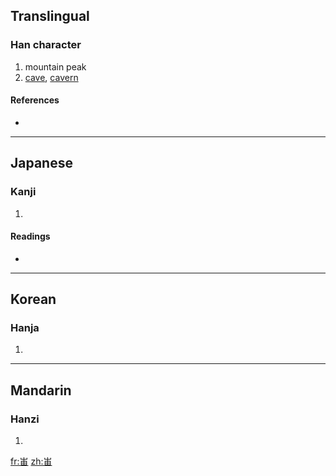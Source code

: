 {{also|岫}}
==Translingual==

===Han character===
{{Han char|rn=46|rad=山|as=05|sn=8|four=|canj=山中田 (ULW), X山中田 (XULW)}}

# mountain peak
# [[cave]], [[cavern]]

====References====
* {{Han ref|kx=0310.071|dj=0610.131|hdz=10767.010|uh=5CC0|ud=23744}}

----

==Japanese==

===Kanji===
{{ja-kanji|grade=|rs=山05}}

# {{defn|Japanese}}

====Readings====
* {{ja-readings|on=[[しゅう]] (shū), [[ゆう]] (yū)|kun=}}

----

==Korean==

===Hanja===
{{ko-hanja|hangeul=수|rv=su|mr=su}}

# {{defn|Korean}}

----

==Mandarin==

===Hanzi===
{{cmn-hanzi|pin=[[xiù]] ([[xiu4]])|wg=hsiu<sup>4</sup>}}

# {{defn|Mandarin}}

[[fr:峀]]
[[zh:峀]]